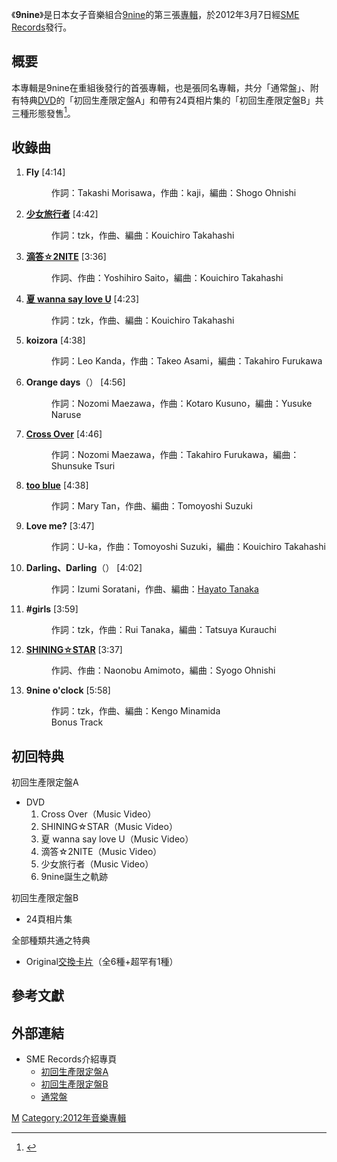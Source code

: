 {{Infobox Album
| Name           = 9nine
| Type           = [[錄音室專輯|錄音室專輯]]
| Artist         = [[9nine|9nine]]
| Cover = 9nine_album.jpg
| Caption =  通常盤封面
| Released       = {{flagicon|JPN}} 2012年3月7日
| Recorded       = 
| Genre          = [[J-POP|J-POP]]
| Length         = 
| Label          = [[SME_Records|SME Records]]
| Producer       = {{link-ja|agehasprings|agehasprings}}
| Reviews        = 
| Chart position = *[[Oricon公信榜|Oricon公信榜]]：
** 日榜第5名
** 週榜第8名
| Certification  = 
| Last album     = {{link-ja|second 9|second 9}}<br/>（2008年）
| This album     = '''9nine'''<br/>（2012年）
| Next album     = {{link-ja|CUE (專輯)|CUE (9nineのアルバム)|CUE}}<br/>（2013年）
| Misc        = {{Singles
  | Name           = 9nine
  | Type           = 音樂專輯
  | Single 1       = [[Cross_Over|Cross Over]]
  | Single 1 date  = 2010年12月1日
  | Single 2       = [[SHINING☆STAR|SHINING☆STAR]]
  | Single 2 date  = 2011年3月9日
  | Single 3       = [[夏_wanna_say_love_U|夏 wanna say love U]]
  | Single 3 date  = 2011年7月20日
  | Single 4       = [[滴答☆2NITE|滴答☆2NITE]]
  | Single 4 date  = 2011年12月21日
  | Single 5       = [[少女旅行者|少女旅行者]]
  | Single 5 date  = 2012年1月25日
}}}}
《'''9nine'''》是日本女子音樂組合[[9nine|9nine]]的第三張[[專輯|專輯]]，於2012年3月7日經[[SME_Records|SME Records]]發行。

== 概要 ==
本專輯是9nine在重組後發行的首張專輯，也是張同名專輯，共分「通常盤」、附有特典[[DVD|DVD]]的「初回生產限定盤A」和帶有24頁相片集的「初回生產限定盤B」共三種形態發售<ref>{{citeweb|url=http://www.9nine-fc.com/?p=info&id=13213|title=9nineリニューアル後初のアルバム『9nine』が3月7日(水)に発売決定!|author=9nine official fanclub｜ナインオフィシャルファンクラブ|date=2012-01-28|accessdate=2012年1月29日}}{{Dead link|date=2019年5月 |bot=InternetArchiveBot |fix-attempted=yes }}</ref>。

== 收錄曲 ==
# '''Fly''' [4:14]
#: 作詞：Takashi Morisawa，作曲：kaji，編曲：Shogo Ohnishi
#'''[[少女旅行者|少女旅行者]]''' [4:42]
#: 作詞：tzk，作曲、編曲：Kouichiro Takahashi
#'''[[滴答☆2NITE|滴答☆2NITE]]''' [3:36]
#: 作詞、作曲：Yoshihiro Saito，編曲：Kouichiro Takahashi
#'''[[夏_wanna_say_love_U|夏 wanna say love U]]''' [4:23]
#: 作詞：tzk，作曲、編曲：Kouichiro Takahashi
# '''koizora''' [4:38]
#: 作詞：Leo Kanda，作曲：Takeo Asami，編曲：Takahiro Furukawa
# '''Orange days'''（{{lang|ja|オレンジ days}}） [4:56]
#: 作詞：Nozomi Maezawa，作曲：Kotaro Kusuno，編曲：Yusuke Naruse
#'''[[Cross_Over|Cross Over]]''' [4:46]
#: 作詞：Nozomi Maezawa，作曲：Takahiro Furukawa，編曲：Shunsuke Tsuri
#'''[[夏_wanna_say_love_U|too blue]]''' [4:38]
#: 作詞：Mary Tan，作曲、編曲：Tomoyoshi Suzuki
# '''Love me?''' [3:47]
#: 作詞：U-ka，作曲：Tomoyoshi Suzuki，編曲：Kouichiro Takahashi
# '''Darling、Darling'''（{{lang|ja|ダーリン、ダーリン}}） [4:02]
#: 作詞：Izumi Soratani，作曲、編曲：[[田中隼人|Hayato Tanaka]]
# '''#girls''' [3:59]
#: 作詞：tzk，作曲：Rui Tanaka，編曲：Tatsuya Kurauchi
#'''[[SHINING☆STAR|SHINING☆STAR]]''' [3:37]
#: 作詞、作曲：Naonobu Amimoto，編曲：Syogo Ohnishi
# '''9nine o'clock''' [5:58]
#: 作詞：tzk，作曲、編曲：Kengo Minamida<br/>Bonus Track

== 初回特典 ==
;初回生產限定盤A
*DVD
*#Cross Over（Music Video）
*#SHINING☆STAR（Music Video）
*#夏 wanna say love U（Music Video）
*#滴答☆2NITE（Music Video）
*#少女旅行者（Music Video）
*#9nine誕生之軌跡

;初回生產限定盤B
*24頁相片集

;全部種類共通之特典
*Original[[交換卡片|交換卡片]]（全6種+超罕有1種）

== 參考文獻 ==
{{reflist}}

== 外部連結 ==
*SME Records介紹專頁
** [http://www.sonymusic.co.jp/Music/Arch/SMER/9nine/SECL-1080 初回生產限定盤A]{{Wayback|url=http://www.sonymusic.co.jp/Music/Arch/SMER/9nine/SECL-1080 |date=20140714164528 }}
** [http://www.sonymusic.co.jp/Music/Arch/SMER/9nine/SECL-1082 初回生產限定盤B]{{Wayback|url=http://www.sonymusic.co.jp/Music/Arch/SMER/9nine/SECL-1082 |date=20140714212334 }}
** [http://www.sonymusic.co.jp/Music/Arch/SMER/9nine/SECL-1083 通常盤]{{Wayback|url=http://www.sonymusic.co.jp/Music/Arch/SMER/9nine/SECL-1083 |date=20140714175647 }}

{{9nine}}
{{DEFAULTSORT:9nine}}
[[Category:9nine|M]]
[[Category:2012年音樂專輯|Category:2012年音樂專輯]]